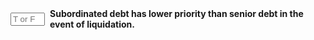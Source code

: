 ::: {.question-block}

<form onsubmit="event.preventDefault(); checkAnswerBox('module6_tf_q025','T')" style="display: flex; align-items: center; gap: 8px;">
<input type="text" id="module6_tf_q025" name="module6_tf_q025" maxlength="1" placeholder="T or F" style="width: 55px;" data-correct-answer="T" /> 
<label for="module6_tf_q025"><strong>Subordinated debt has lower priority than senior debt in the event of liquidation.</strong></label>
</form>

<div id="feedback-module6_tf_q025" class="feedback" data-status="" style="display:none;">
This is TRUE. In bankruptcy, subordinated debt holders are paid after senior debt holders.
</div>

:::
